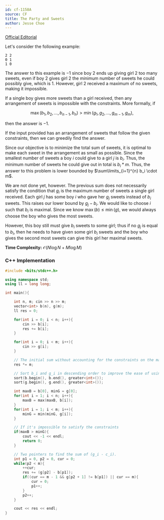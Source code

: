 ```yaml
---
id: cf-1158A
source: CF
title: The Party and Sweets
author: Jesse Choe
---
```


[Official Editorial](https://codeforces.com/blog/entry/66993)

Let's consider the following example:

```
2 2
0 1
1 0
```

The answer to this example is $-1$ since boy $2$ ends up giving girl $2$ too
many sweets, even if boy $2$ gives girl $2$ the minimum number of sweets he
could possibly give, which is $1$. However, girl $2$ received a maximum of no
sweets, making it impossible.

If a single boy gives more sweets than a girl received, then any arrangement of
sweets is impossible with the constraints. More formally, if

$$
\max(b_1, b_2, \dots, b_{n-1}, b_n) > \min(g_1, g_2, \dots, g_{m-1}, g_m),
$$

then the answer is $-1$.

If the input provided has an arrangement of sweets that follow the given
constraints, then we can greedily find the answer.

Since our objective is to minimize the total sum of sweets, it is optimal to
make each sweet in the arrangement as small as possible. Since the smallest
number of sweets a boy $i$ could give to a girl $j$ is $b_i$. Thus, the minimum number of sweets he could give out in total is $b_i * m$. Thus, the answer to this problem is lower bounded by $\sum\limits_{i=1}^{n} b_i \cdot m$.

We are not done yet, however. The previous sum does not necessarily satisfy the condition
that $g_i$ is the maximum number of sweets a single girl received. Each girl $j$ has some boy $i$ who gave her $g_j$ sweets instead of $b_i$ sweets. This raises our lower bound by $g_j-b_i$. We would like to choose $i$ such that $b_i$ is maximal. Since we know $\max(b) \leq \min(g)$, we would always choose the boy who gives the most sweets.

However, this boy still must give $b_i$ sweets to some girl; thus if no $g_j$ is equal to $b_i$, then he needs to have given some girl $b_i$ sweets and the boy who gives the second most sweets can give this girl her maximal sweets.

**Time Complexity:** $\mathcal{O}(N\log N + M\log M)$

<LanguageSection>

<CPPSection>

### C++ Implementation

```cpp
#include <bits/stdc++.h>

using namespace std;
using ll = long long;

int main(){

	int n, m; cin >> n >> m;
	vector<int> b(n), g(m);
	ll res = 0;

	for(int i = 0; i < n; i++){
		cin >> b[i];
		res += b[i];
	}

	for(int i = 0; i < m; i++){
		cin >> g[i];
	}

	// The initial sum without accounting for the constraints on the maximum values of g_i
	res *= m;

	// Sort b_i and g_i in descending order to improve the ease of using 2P
	sort(b.begin(), b.end(), greater<int>());
	sort(g.begin(), g.end(), greater<int>());

	int maxB = b[0], minG = g[0];
	for(int i = 1; i < n; i++){
		maxB = max(maxB, b[i]);
	}
	for(int i = 1; i < m; i++){
		minG = min(minG, g[i]);
	}

	// If it's impossible to satisfy the constraints
	if(maxB > minG){
		cout << -1 << endl;
		return 0;
	}

	// Two pointers to find the sum of (g_i - c_i).
	int p1 = 0, p2 = 0, cur = 0;
	while(p2 < m){
		++cur;
		res += (g[p2] - b[p1]);
		if((cur == m - 1 && g[p2 + 1] != b[p1]) || cur == m){
			cur = 0;
			p1++;
		}
		p2++;
	}

	cout << res << endl;
}
```

</CPPSection>

</LanguageSection>
